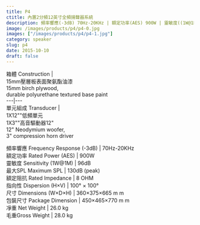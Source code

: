 ```yaml
---
title: P4
ctitle: 內置2分頻12英寸全頻揚聲器系統
description: 頻率響應(-3dB) 70Hz-20KHz | 額定功率(AES) 900W | 靈敏度((1W@1M) 96dB | 最大SPL 130dB (peak)
image: /images/products/p4/p4-0.jpg
images: ["/images/products/p4/p4-1.jpg"]
category: speaker
slug: p4
date: 2015-10-10
draft: false
---
```


箱體 Construction  |    
15mm壓層板表面聚氨酯油漆  
15mm birch plywood,  
durable polyurethane textured base paint  
---|---  
單元組成 Transducer  |    
1X12""低頻單元  
1X3""高音驅動器12"  
12" Neodymium woofer,  
3" compression horn driver  
  
頻率響應 Frequency Response (-3dB)  |  70Hz-20KHz   
額定功率 Rated Power (AES)  |  900W   
靈敏度 Sensitivity (1W@1M)  |  96dB   
最大SPL Maximum SPL  |  130dB (peak)   
額定阻抗 Rated Impedance  |  8 OHM   
指向性 Dispersion (H×V)  |  100° × 100°   
尺寸 Dimensions (W×D×H)  |  360×375×665 m m   
包裝尺寸 Package Dimension  |  450×465×770 m m   
凈重 Net Weight  |  26.0 kg   
毛重Gross Weight  |  28.0 kg 



